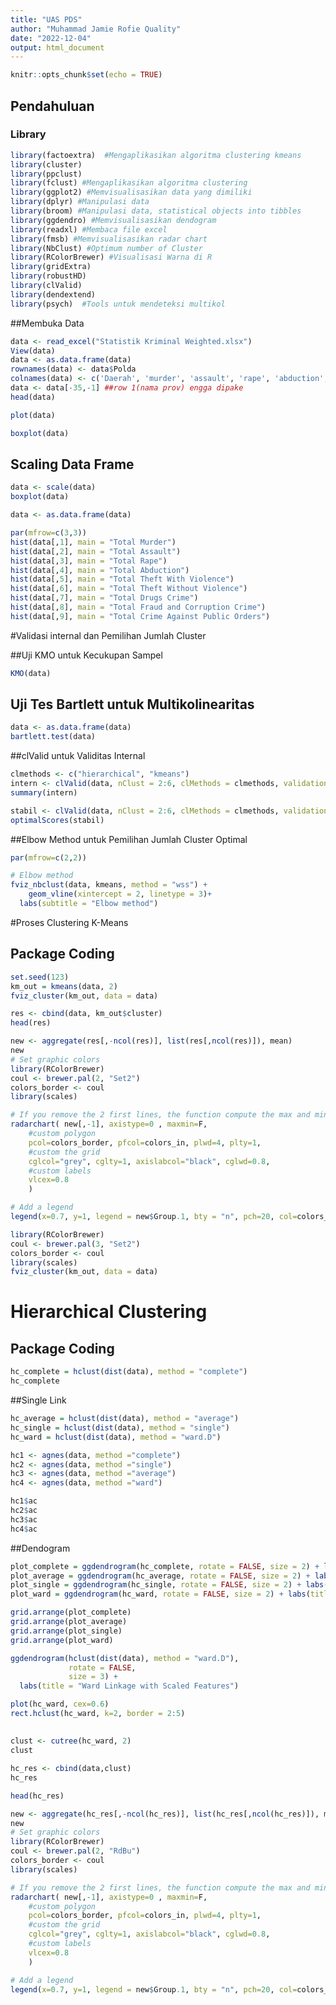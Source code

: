 ---
title: "UAS PDS"
author: "Muhammad Jamie Rofie Quality"
date: "2022-12-04"
output: html_document
---

```{r setup, include=FALSE}
knitr::opts_chunk$set(echo = TRUE)
```

## Pendahuluan

### Library

```{r}
library(factoextra)  #Mengaplikasikan algoritma clustering kmeans
library(cluster)
library(ppclust)
library(fclust) #Mengaplikasikan algoritma clustering
library(ggplot2) #Memvisualisasikan data yang dimiliki
library(dplyr) #Manipulasi data
library(broom) #Manipulasi data, statistical objects into tibbles
library(ggdendro) #Memvisualisasikan dendogram
library(readxl) #Membaca file excel
library(fmsb) #Memvisualisasikan radar chart
library(NbClust) #Optimum number of Cluster
library(RColorBrewer) #Visualisasi Warna di R
library(gridExtra)
library(robustHD)
library(clValid)
library(dendextend)
library(psych)  #Tools untuk mendeteksi multikol
```

##Membuka Data


```{r}
data <- read_excel("Statistik Kriminal Weighted.xlsx")
View(data)
data <- as.data.frame(data)
rownames(data) <- data$Polda
colnames(data) <- c('Daerah', 'murder', 'assault', 'rape', 'abduction', 'theftv', 'theftwv', 'drugs', 'fnc', 'capo')
data <- data[-35,-1] ##row 1(nama prov) engga dipake
head(data)
```


```{r}
plot(data)
```

```{r}
boxplot(data)
```
## Scaling Data Frame

```{r}
data <- scale(data)
boxplot(data)
```

```{r}
data <- as.data.frame(data)
```

```{r}
par(mfrow=c(3,3))
hist(data[,1], main = "Total Murder")
hist(data[,2], main = "Total Assault")
hist(data[,3], main = "Total Rape")
hist(data[,4], main = "Total Abduction")
hist(data[,5], main = "Total Theft With Violence")
hist(data[,6], main = "Total Theft Without Violence")
hist(data[,7], main = "Total Drugs Crime")
hist(data[,8], main = "Total Fraud and Corruption Crime")
hist(data[,9], main = "Total Crime Against Public Orders")
```
#Validasi internal dan Pemilihan Jumlah Cluster

##Uji KMO untuk Kecukupan Sampel
```{r}
KMO(data)
```
## Uji Tes Bartlett untuk Multikolinearitas
```{r}
data <- as.data.frame(data)
bartlett.test(data)
```


##clValid untuk Validitas Internal
```{r}
clmethods <- c("hierarchical", "kmeans")
intern <- clValid(data, nClust = 2:6, clMethods = clmethods, validation ="internal")
summary(intern)
```
```{r}
stabil <- clValid(data, nClust = 2:6, clMethods = clmethods, validation="stability")
optimalScores(stabil)
```



##Elbow Method untuk Pemilihan Jumlah Cluster Optimal
```{r}
par(mfrow=c(2,2))

# Elbow method
fviz_nbclust(data, kmeans, method = "wss") +
    geom_vline(xintercept = 2, linetype = 3)+
  labs(subtitle = "Elbow method")
```

#Proses Clustering K-Means

## Package Coding

```{r}
set.seed(123)
km_out = kmeans(data, 2)
fviz_cluster(km_out, data = data)
```

```{r}
res <- cbind(data, km_out$cluster)
head(res)
```

```{r}
new <- aggregate(res[,-ncol(res)], list(res[,ncol(res)]), mean)
new
# Set graphic colors
library(RColorBrewer)
coul <- brewer.pal(2, "Set2")
colors_border <- coul
library(scales)

# If you remove the 2 first lines, the function compute the max and min of each variable with the available data:
radarchart( new[,-1], axistype=0 , maxmin=F,
    #custom polygon
    pcol=colors_border, pfcol=colors_in, plwd=4, plty=1,
    #custom the grid
    cglcol="grey", cglty=1, axislabcol="black", cglwd=0.8, 
    #custom labels
    vlcex=0.8 
    )

# Add a legend
legend(x=0.7, y=1, legend = new$Group.1, bty = "n", pch=20, col=colors_in, text.col = "grey", cex=1.2, pt.cex=3)
```
```{r}
library(RColorBrewer)
coul <- brewer.pal(3, "Set2")
colors_border <- coul
library(scales)
fviz_cluster(km_out, data = data)
```

# Hierarchical Clustering

## Package Coding

```{r}
hc_complete = hclust(dist(data), method = "complete")
hc_complete
```

##Single Link
```{r}
hc_average = hclust(dist(data), method = "average")
hc_single = hclust(dist(data), method = "single")
hc_ward = hclust(dist(data), method = "ward.D")
```

```{r}
hc1 <- agnes(data, method ="complete")
hc2 <- agnes(data, method ="single")
hc3 <- agnes(data, method ="average")
hc4 <- agnes(data, method ="ward")

hc1$ac
hc2$ac
hc3$ac
hc4$ac
```

##Dendogram
```{r}
plot_complete = ggdendrogram(hc_complete, rotate = FALSE, size = 2) + labs(title = "Complete Linkage") 
plot_average = ggdendrogram(hc_average, rotate = FALSE, size = 2) + labs(title = "Average Linkage")
plot_single = ggdendrogram(hc_single, rotate = FALSE, size = 2) + labs(title = "Single Linkage")
plot_ward = ggdendrogram(hc_ward, rotate = FALSE, size = 2) + labs(title = "Ward Linkage")

grid.arrange(plot_complete)
grid.arrange(plot_average)
grid.arrange(plot_single)
grid.arrange(plot_ward)
```

```{r}
ggdendrogram(hclust(dist(data), method = "ward.D"), 
             rotate = FALSE, 
             size = 3) + 
  labs(title = "Ward Linkage with Scaled Features")
```
```{r}
plot(hc_ward, cex=0.6)
rect.hclust(hc_ward, k=2, border = 2:5)
```


##
```{r}
clust <- cutree(hc_ward, 2)
clust
```

```{r}
hc_res <- cbind(data,clust)
hc_res
```

```{r}
head(hc_res)
```

```{r}
new <- aggregate(hc_res[,-ncol(hc_res)], list(hc_res[,ncol(hc_res)]), mean)
new
# Set graphic colors
library(RColorBrewer)
coul <- brewer.pal(2, "RdBu")
colors_border <- coul
library(scales)

# If you remove the 2 first lines, the function compute the max and min of each variable with the available data:
radarchart( new[,-1], axistype=0 , maxmin=F,
    #custom polygon
    pcol=colors_border, pfcol=colors_in, plwd=4, plty=1,
    #custom the grid
    cglcol="grey", cglty=1, axislabcol="black", cglwd=0.8, 
    #custom labels
    vlcex=0.8 
    )

# Add a legend
legend(x=0.7, y=1, legend = new$Group.1, bty = "n", pch=20, col=colors_in, text.col = "grey", cex=1.2, pt.cex=3)
```




